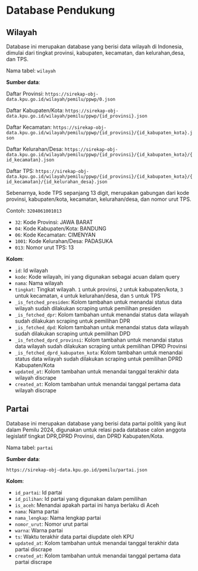 # Database Pendukung

## Wilayah

Database ini merupakan database yang berisi data wilayah di Indonesia, dimulai
dari tingkat provinsi, kabupaten, kecamatan, dan kelurahan,desa, dan TPS.

Nama tabel: `wilayah`

**Sumber data**:

Daftar Provinsi: `https://sirekap-obj-data.kpu.go.id/wilayah/pemilu/ppwp/0.json`

Daftar Kabupaten/Kota:
`https://sirekap-obj-data.kpu.go.id/wilayah/pemilu/ppwp/{id_provinsi}.json`

Daftar Kecamatan:
`https://sirekap-obj-data.kpu.go.id/wilayah/pemilu/ppwp/{id_provinsi}/{id_kabupaten_kota}.json`

Daftar Kelurahan/Desa:
`https://sirekap-obj-data.kpu.go.id/wilayah/pemilu/ppwp/{id_provinsi}/{id_kabupaten_kota}/{id_kecamatan}.json`

Daftar TPS:
`https://sirekap-obj-data.kpu.go.id/wilayah/pemilu/ppwp/{id_provinsi}/{id_kabupaten_kota}/{id_kecamatan}/{id_kelurahan_desa}.json`

Sebenarnya, kode TPS sepanjang 13 digit, merupakan gabungan dari kode provinsi,
kabupaten/kota, kecamatan, kelurahan/desa, dan nomor urut TPS.

Contoh: `3204061001013`

- `32`: Kode Provinsi: JAWA BARAT
- `04`: Kode Kabupaten/Kota: BANDUNG
- `06`: Kode Kecamatan: CIMENYAN
- `1001`: Kode Kelurahan/Desa: PADASUKA
- `013`: Nomor urut TPS: 13

**Kolom**:

- `id`: Id wilayah
- `kode`: Kode wilayah, ini yang digunakan sebagai acuan dalam query
- `nama`: Nama wilayah
- `tingkat`: Tingkat wilayah. `1` untuk provinsi, `2` untuk kabupaten/kota, `3`
  untuk kecamatan, `4` untuk kelurahan/desa, dan `5` untuk TPS
- `_is_fetched_presiden`: Kolom tambahan untuk menandai status data wilayah
  sudah dilakukan scraping untuk pemilihan presiden
- `_is_fetched_dpr`: Kolom tambahan untuk menandai status data wilayah sudah
  dilakukan scraping untuk pemilihan DPR
- `_is_fetched_dpd`: Kolom tambahan untuk menandai status data wilayah sudah
  dilakukan scraping untuk pemilihan DPD
- `_is_fetched_dprd_provinsi`: Kolom tambahan untuk menandai status data wilayah
  sudah dilakukan scraping untuk pemilihan DPRD Provinsi
- `_is_fetched_dprd_kabupaten_kota`: Kolom tambahan untuk menandai status data
  wilayah sudah dilakukan scraping untuk pemilihan DPRD Kabupaten/Kota
- `updated_at`: Kolom tambahan untuk menandai tanggal terakhir data wilayah
  discrape
- `created_at`: Kolom tambahan untuk menandai tanggal pertama data wilayah
  discrape

## Partai

Database ini merupakan database yang berisi data partai politik yang ikut dalam
Pemilu 2024, digunakan untuk relasi pada database calon anggota legislatif
tingkat DPR,DPRD Provinsi, dan DPRD Kabupaten/Kota.

Nama tabel: `partai`

**Sumber data**:

`https://sirekap-obj-data.kpu.go.id/pemilu/partai.json`

**Kolom**:

- `id_partai`: Id partai
- `id_pilihan`: Id partai yang digunakan dalam pemilihan
- `is_aceh`: Menandai apakah partai ini hanya berlaku di Aceh
- `nama`: Nama partai
- `nama_lengkap`: Nama lengkap partai
- `nomor_urut`: Nomor urut partai
- `warna`: Warna partai
- `ts`: Waktu terakhir data partai diupdate oleh KPU
- `updated_at`: Kolom tambahan untuk menandai tanggal terakhir data partai
  discrape
- `created_at`: Kolom tambahan untuk menandai tanggal pertama data partai
  discrape
